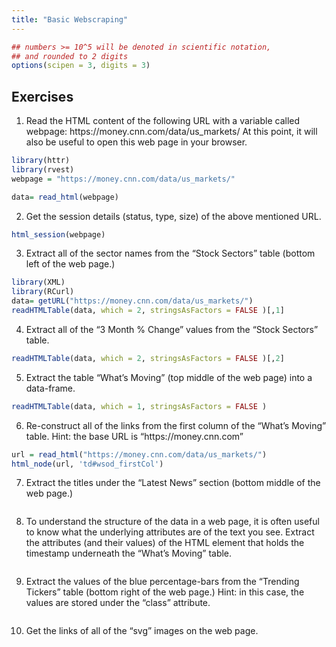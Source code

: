 ```yaml
---
title: "Basic Webscraping"
---
```


<style type="text/css">
.table {

    width: 80%;
    margin-left:10%; 
    margin-right:10%;
}
</style>
```r
## numbers >= 10^5 will be denoted in scientific notation,
## and rounded to 2 digits
options(scipen = 3, digits = 3)
```



## Exercises

1. Read the HTML content of the following URL with a variable called webpage: https://money.cnn.com/data/us_markets/ At this point, it will also be useful to open this web page in your browser.
```r
library(httr)
library(rvest)
webpage = "https://money.cnn.com/data/us_markets/"

data= read_html(webpage)

```
2. Get the session details (status, type, size) of the above mentioned URL.
```r
html_session(webpage)
```
3. Extract all of the sector names from the “Stock Sectors” table (bottom left of the web page.)
```r
library(XML)
library(RCurl)
data= getURL("https://money.cnn.com/data/us_markets/")
readHTMLTable(data, which = 2, stringsAsFactors = FALSE )[,1]
```
4. Extract all of the “3 Month % Change” values from the “Stock Sectors” table.
```r
readHTMLTable(data, which = 2, stringsAsFactors = FALSE )[,2]
```
5. Extract the table “What’s Moving” (top middle of the web page) into a data-frame.
```r
readHTMLTable(data, which = 1, stringsAsFactors = FALSE )
```
6. Re-construct all of the links from the first column of the “What’s Moving” table.
Hint: the base URL is “https://money.cnn.com”
```r
url = read_html("https://money.cnn.com/data/us_markets/")
html_node(url, 'td#wsod_firstCol')
```
7. Extract the titles under the “Latest News” section (bottom middle of the web page.)
```r

```
8. To understand the structure of the data in a web page, it is often useful to know what the underlying attributes are of the text you see.
Extract the attributes (and their values) of the HTML element that holds the timestamp underneath the “What’s Moving” table.
```r

```
9. Extract the values of the blue percentage-bars from the “Trending Tickers” table (bottom right of the web page.)
Hint: in this case, the values are stored under the “class” attribute.
```r

```
10. Get the links of all of the “svg” images on the web page.
```r

```
